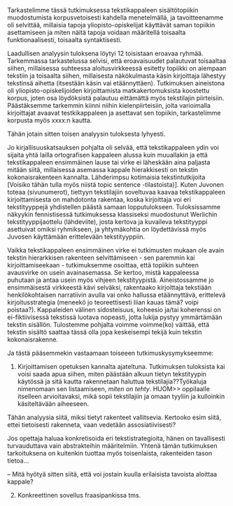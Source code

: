 ﻿
 
Tarkastelimme tässä tutkimuksessa tekstikappaleen sisältötopiikin muodostumista korpusvetoisesti kahdella menetelmällä, ja tavoitteenamme oli selvittää, millaisia tapoja yliopisto-opiskelijat käyttävät saman topiikin asettamiseen ja miten näitä tapoja voidaan määritellä toisaalta funktionaalisesti, toisaalta syntaktisesti. 

Laadullisen analyysin tuloksena löytyi 12 toisistaan eroavaa ryhmää. Tarkemmassa tarkastelussa selvisi, että eroavaisuudet palautuvat toisaaltaa siihen, millaisessa suhteessa aloitusvirkkeessä esitetty topiikki on aiempaan tekstiin ja toisaalta siihen, millaisesta näkökulmasta käsin kirjoittaja lähestyy tekstinsä aihetta (itsestään käsin vai etäännyttäen). Tutkimuksen aineistona oli yliopisto-opiskelijoiden kirjoittamista matkakertomuksista koostettu korpus, joten osa löydöksistä palautuu eittämättä myös tekstilajin piirteisiin. Päästäksemme tarkemmin kiinni niihin kielenpiirteisiin, joita varioimalla kirjoittajat avaavat testkikappaleen ja asettavat sen topiikin, tarkastelimme korpusta myös xxxx:n kautta.

Tähän jotain sitten toisen analyysin tuloksesta lyhyesti.
 
Jo kirjallisuuskatsauksen pohjalta oli selvää, että tekstikappaleen ydin voi sijaita yhtä lailla ortografisen kappaleen alussa kuin muuallakin ja että tekstikappaleen ensimmäinen lause tai virke ei läheskään aina paljasta mitään siitä, millaisessa asemassa kappale hierakkisesti on tekstin kokonaisrakenteen kannalta. Lähderimpsu kotimaisia tekstintutkijoita [Voisiko tähän tulla myös niistä topic sentence -tilastoista)]. Kuten Juvonen toteaa (sivunumerot), tiettyyn tekstilajiin soveltuvaa kaavaa tekstikappaleen kirjoittamisesta on mahdotonta rakentaa, koska kirjoittaja voi eri tekstityyppejä yhdistellen päästä samaan lopputulokseen. Tuloksissamme näkyykin fennistisessä tutkimuksessa klassiseksi muodostunut Werlichin tekstityyppijaottelu (lähdeviite), josta kertova ja kuvaileva tekstityyppi asettuivat omiksi ryhmikseen, ja yhtymäkohtia on löydettävissä myös Juvosen käyttämään erittelevään tekstityyppiin.

Vaikka tekstikappaleen ensimmäinen virke ei tutkimusten mukaan ole avain tekstin hierarkkisen rakenteen selvittämiseen - sen paremmin kai kirjoittamiseekaan - tutkimuksemme osoittaa, että topiikin suhteen avausvirke on usein avainasemassa. Se kertoo, mistä kappaleessa puhutaan ja antaa usein myös vihjeen tekstityypistä. Aineistossamme jo ensimmäisestä virkkeestä kävi selväksi, rakentaako kirjoittaja tekstiään henkilökohtaisen narratiivin avulla vai onko hallussa etäännyttävä, erittelevä kirjoitusstrategia (meneekö jo teoreettisesti liian kauas tämä? voipi poistaa?). Kappaleiden välinen sidosteisuus, koheesio ja/tai koherenssi on ei-fiktiivisessä tekstissä luotava nopeasti, jotta lukija pystyy ymmärtämään tekstin sisällön. Tulostemme pohjalta voimme voimme(ko) väittää, että tekstin sisältö saattaa tässä olla jopa keskeisempi tekijä kuin tekstin kokonaisrakenne.

Ja tästä pääsemmekin vastaamaan toiseeen tutkimuskysymykseemme:

1. Kirjoittamisen opetuksen kannalta ajateltuna. Tutkimuksen tuloksista kai voisi saada apua siihen, miten päästään alkuun tietyn tekstityypin käytössä ja sitä kautta rakennetaan haluttua tekstilajia??Työkaluja nimenomaan sen listaamiseen, *miten on tehty*. HUOM>> oppilaalle itselleen arvioitavaksi,
   mikä sopii tekstilajiin ja omaan tyyliin ja kulloinkin käsiteltävään
   aiheeseen.

Tähän analyysia siitä, miksi tietyt rakenteet vallitsevia. Kertooko esim siitä,
ettei tietoisesti rakenneta, vaan vedetään assosiatiivisesti?


Jos opettaja haluaa konkretisoida eri tekstistrategioita, hänen on tavallisesti turvauduttava vain abstrakteihin määritelmiin. Yhtenä tämän tutkimuksen tarkoituksena on kuitenkin tuottaa myös
toisenlaista, rakenteiden tason tietoa...


-- Mitä hyötyä sitten siitä, että voi jostain kuulla erilaisista tavoista aloittaa
kappale?

2. Konkreettinen sovellus fraasipankissa tms.





